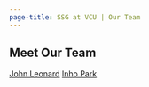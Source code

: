```yaml
---
page-title: SSG at VCU | Our Team
---
```



## Meet Our Team

[John Leonard](about/jdleonard.qmd)
[Inho Park](about/parki2.qmd)

::: {.backdrop}

:::

